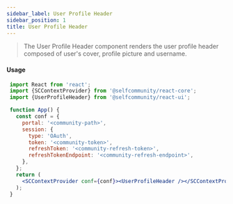 ```yaml
---
sidebar_label: User Profile Header
sidebar_position: 1
title: User Profile Header
---
```


> The User Profile Header component renders the user profile header composed of user's cover, profile picture and username.



<Logged><UserProfileHeader  userId={7}/></Logged>


#### Usage

```jsx
 import React from 'react';
 import {SCContextProvider} from '@selfcommunity/react-core';
 import {UserProfileHeader} from '@selfcommunity/react-ui';

 function App() {
   const conf = {
     portal: '<community-path>',
     session: {
       type: 'OAuth',
       token: '<community-token>',
       refreshToken: '<community-refresh-token>',
       refreshTokenEndpoint: '<community-refresh-endpoint>',
     },
   };
   return (
     <SCContextProvider conf={conf}><UserProfileHeader /></SCContextProvider>
   );
 }
```